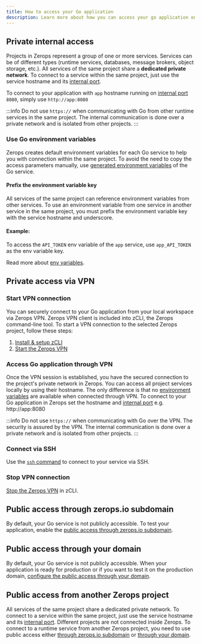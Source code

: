 ```yaml
---
title: How to access your Go application
description: Learn more about how you can access your go application on Zerops.
---
```


## Private internal access

Projects in Zerops represent a group of one or more services.
Services can be of different types (runtime services, databases, message brokers, object storage, etc.). All services of the same project share a **dedicated private network**. To connect to a service within the same project, just use the service hostname and its [internal port](/go/how-to/build-pipeline#ports).

To connect to your application with `app` hostname running on [internal port](/go/how-to/build-pipeline#ports) `8080`, simply use `http://app:8080`

:::info
Do not use `https://` when communicating with Go from other runtime services in the same project. The internal communication is done over a private network and is isolated from other projects.
:::

### Use Go environment variables

Zerops creates default environment variables for each Go service to help you with connection within the same project. To avoid the need to copy the access parameters manually, use [generated environment variables](/go/how-to/env-variables#generated-env-variables) of the Go service.

#### Prefix the environment variable key

All services of the same project can reference environment variables from other services. To use an environment variable from one service in another service in the same project, you must prefix the environment variable key with the service hostname and underscore.

#### Example:

To access the `API_TOKEN` env variable of the `app` service, use `app_API_TOKEN` as the env variable key.

Read more about [env variables](/go/how-to/env-variables).

## Private access via VPN

### Start VPN connection

You can securely connect to your Go application from your local workspace via Zerops VPN. Zerops VPN client is included into zCLI, the Zerops command-line tool. To start a VPN connection to the selected Zerops project, follow these steps:

1. [Install & setup zCLI](/references/cli)
2. [Start the Zerops VPN](/references/vpn#start-vpn)

### Access Go application through VPN

Once the VPN session is established, you have the secured connection to the project's private network in Zerops. You can access all project services locally by using their hostname. The only difference is that no [environment variables](/go/how-to/env-variables) are available when connected through VPN. To connect to your Go application in Zerops set the hostname and [internal port](/go/how-to/build-pipeline#ports) e.g. http://app:8080

:::info
Do not use `https://` when communicating with Go over the VPN. The security is assured by the VPN. The internal communication is done over a private network and is isolated from other projects.
:::

### Connect via SSH

Use the <a href="/references/ssh">`ssh` command</a> to connect to your service via SSH.

### Stop VPN connection

[Stop the Zerops VPN](/references/vpn#stop-vpn) in zCLI.

## Public access through zerops.io subdomain

By default, your Go service is not publicly accessible. To test your application, enable the [public access through zerops.io subdomain](/features/access#public-access-through-zerops-subdomain).

## Public access through your domain

By default, your Go service is not publicly accessible. When your application is ready for production or if you want to test it on the production domain, [configure the public access through your domain](/features/access#public-access-through-your-domain).

## Public access from another Zerops project

All services of the same project share a dedicated private network. To connect to a service within the same project, just use the service hostname and its [internal port](/go/how-to/build-pipeline#ports). Different projects are not connected inside Zerops. To connect to a runtime service from another Zerops project, you need to use public access either [through zerops.io subdomain](/features/access#public-access-through-zerops-subdomain) or [through your domain](/features/access#public-access-through-your-domain).
